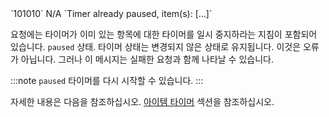 <tr>
<td>`101010`</td>
<td>N/A</td>
<td>`Timer already paused, item(s): [...]`</td>
<td>

요청에는 타이머가 이미 있는 항목에 대한 타이머를 일시 중지하라는 지침이 포함되어 있습니다. `paused` 상태. 타이머 상태는 변경되지 않은 상태로 유지됩니다. 이것은 오류가 아닙니다. 그러나 이 메시지는 실패한 요청과 함께 나타날 수 있습니다.

:::note
`paused` 타이머를 다시 시작할 수 있습니다.
:::

자세한 내용은 다음을 참조하십시오. [아이템 타이머](/docs/concepts/timer) 섹션을 참조하십시오.

</td>
</tr>